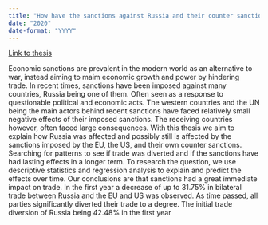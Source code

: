 ```yaml
---
title: "How have the sanctions against Russia and their counter sanctions affected the Russian trade?"
date: "2020"
date-format: "YYYY"
---
```

[Link to thesis](https://gupea.ub.gu.se/bitstream/handle/2077/65246/gupea_2077_65246_1.pdf;jsessionid=979110E2FF0AB8E078100887BB0A4C34?sequence=1)

Economic sanctions are prevalent in the modern world as an alternative to war,
instead aiming to maim economic growth and power by hindering trade. In recent
times, sanctions have been imposed against many countries, Russia being one of
them. Often seen as a response to questionable political and economic acts. The
western countries and the UN being the main actors behind recent sanctions have
faced relatively small negative effects of their imposed sanctions. The
receiving countries however, often faced large consequences. With this thesis
we aim to explain how Russia was affected and possibly still is affected by the
sanctions imposed by the EU, the US, and their own counter sanctions. Searching
for patterns to see if trade was diverted and if the sanctions have had lasting
effects in a longer term. To research the question, we use descriptive
statistics and regression analysis to explain and predict the effects over
time. Our conclusions are that sanctions had a great immediate impact on trade.
In the first year a decrease of up to 31.75% in bilateral trade between Russia
and the EU and US was observed. As time passed, all parties significantly
diverted their trade to a degree. The initial trade diversion of Russia being
42.48% in the first year
